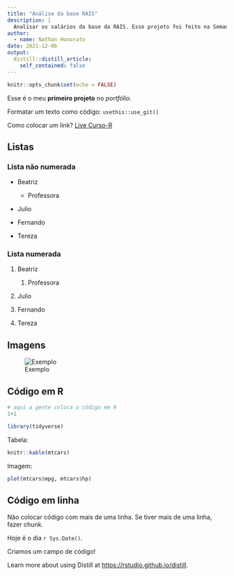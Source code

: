 ```yaml
---
title: "Análise da base RAIS"
description: |
  Analisar os salários da base da RAIS. Esse projeto foi feito na Semana Data Science na Prática da Curso-R
author:
  - name: Nathan Honorato
date: 2021-12-06
output:
  distill::distill_article:
    self_contained: false
---
```


```r
knitr::opts_chunk$set(echo = FALSE)
```

Esse é o meu **primeiro projeto** no *portfólio*.

Formatar um texto como código: `usethis::use_git()`

Como colocar um link? [Live Curso-R](https://www.youtube.com/watch?v=eEAd0PPqizE)

## Listas

### Lista não numerada

-   Beatriz
    - Professora

-   Julio

-   Fernando

-   Tereza

### Lista numerada

1.  Beatriz
    1. Professora

2.  Julio

3.  Fernando

4.  Tereza

## Imagens

![Exemplo](https://curso-r.com/images/clientes/logo-elo.png)

## Código em R

```r
# aqui a gente coloca o código em R
1+1

```

```r
library(tidyverse)

```

Tabela:
```r
knitr::kable(mtcars)
```

Imagem:
```r
plot(mtcars$mpg, mtcars$hp)
```

## Código em linha
Não colocar código com mais de uma linha.
Se tiver mais de uma linha, fazer chunk.

Hoje é o dia `r Sys.Date()`.

Criamos um campo de código!

Learn more about using Distill at <https://rstudio.github.io/distill>.
